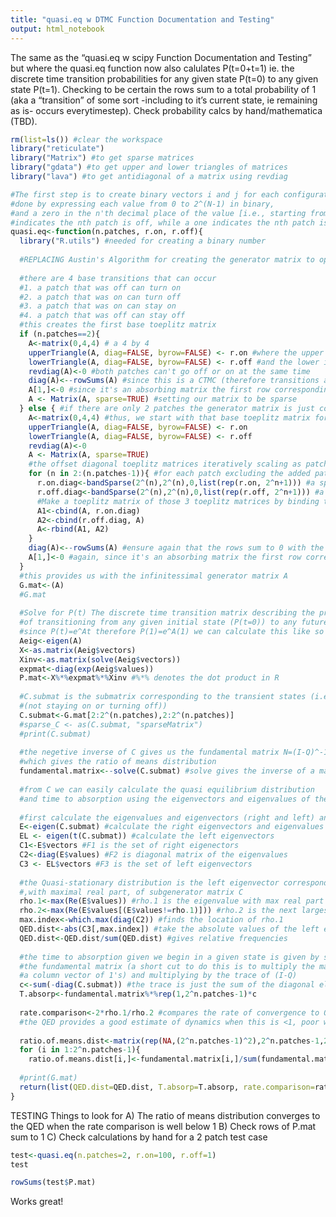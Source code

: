 ```yaml
---
title: "quasi.eq w DTMC Function Documentation and Testing"
output: html_notebook
---
```


The same as the "quasi.eq w scipy Function Documentation and Testing" but where the quasi.eq function now also calulates P(t=0+t=1) ie. the discrete time transition probabilities for any given state P(t=0) to any given state P(t=1). Checking to be certain the rows sum to a total probability of 1 (aka a "transition" of some sort -including to it's current state, ie remaining as is- occurs everytimestep). Check probability calcs by hand/mathematica (TBD).

```r
rm(list=ls()) #clear the workspace
library("reticulate")
library("Matrix") #to get sparse matrices
library("gdata") #to get upper and lower triangles of matrices
library("lava") #to get antidiagonal of a matrix using revdiag
```

```r
#The first step is to create binary vectors i and j for each configuration
#done by expressing each value from 0 to 2^(N-1) in binary, 
#and a zero in the n'th decimal place of the value [i.e., starting from the right]
#indicates the nth patch is off, while a one indicates the nth patch is on
quasi.eq<-function(n.patches, r.on, r.off){
  library("R.utils") #needed for creating a binary number
  
  #REPLACING Austin's Algorithm for creating the generator matrix to optimize speed and memory usage and allow us to calculate the QED for larger numbers of patches. Basically, The generator matrix has a Block Toeplitz Structure and therefore can be built iteratively from a series of characteristic Toeplitz matrices. This saves time calculating each possible state transition and the rate at which each transition occurs and instead contructs the generator matrix according to the pattern by which it grows for each patch added to the system.
  
  #there are 4 base transitions that can occur
  #1. a patch that was off can turn on
  #2. a patch that was on can turn off
  #3. a patch that was on can stay on
  #4. a patch that was off can stay off
  #this creates the first base toeplitz matrix 
  if (n.patches==2){
    A<-matrix(0,4,4) # a 4 by 4
    upperTriangle(A, diag=FALSE, byrow=FALSE) <- r.on #where the upper triangle of transitions is to at least one patch being on
    lowerTriangle(A, diag=FALSE, byrow=FALSE) <- r.off #and the lower is to at least patches being off
    revdiag(A)<-0 #both patches can't go off or on at the same time
    diag(A)<--rowSums(A) #since this is a CTMC (therefore transitions are instantaneous) rows must sum to 0 and therefore transitions out of static states happen at a rate equal to - the sum across rows
    A[1,]<-0 #since it's an absorbing matrix the first row corresponding to all patches off has no rates of transition out of this state
    A <- Matrix(A, sparse=TRUE) #setting our matrix to be sparse
  } else { #if there are only 2 patches the generator matrix is just composed of this base toeplitz matrix A but for each additional patch 4 possible transitions x each of the previously possible transitions excluding that single patch are added)
    A<-matrix(0,4,4) #thus, we start with that base toeplitz matrix for two patches
    upperTriangle(A, diag=FALSE, byrow=FALSE) <- r.on
    lowerTriangle(A, diag=FALSE, byrow=FALSE) <- r.off
    revdiag(A)<-0
    A <- Matrix(A, sparse=TRUE)
    #the offset diagonal toeplitz matrices iteratively scaling as patches are added iteratively as follows
    for (n in 2:(n.patches-1)){ #for each patch excluding the added patch
      r.on.diag<-bandSparse(2^(n),2^(n),0,list(rep(r.on, 2^n+1))) #a sparse diagonal matrix of transitions to all other states from that patch being on is added
      r.off.diag<-bandSparse(2^(n),2^(n),0,list(rep(r.off, 2^n+1))) #a sparse diagonal matrix of transitions to all other states from that patch being off is added
      #Make a toeplitz matrix of those 3 toeplitz matrices by binding them appropiately together
      A1<-cbind(A, r.on.diag) 
      A2<-cbind(r.off.diag, A)
      A<-rbind(A1, A2)
    }
    diag(A)<--rowSums(A) #ensure again that the rows sum to 0 with the negative sum on the diagonal
    A[1,]<-0 #again, since it's an absorbing matrix the first row corresponding to all patches off has no rates of transition out of this state
  }
  #this provides us with the infinitessimal generator matrix A 
  G.mat<-(A)
  #G.mat
  
  #Solve for P(t) The discrete time transition matrix describing the probability 
  #of transitioning from any given initial state (P(t=0)) to any future state a t+1 aka P(0+1)=P(1)
  #since P(t)=e^At therefore P(1)=e^A(1) we can calculate this like so
  Aeig<-eigen(A)
  X<-as.matrix(Aeig$vectors)
  Xinv<-as.matrix(solve(Aeig$vectors))
  expmat<-diag(exp(Aeig$values))
  P.mat<-X%*%expmat%*%Xinv #%*% denotes the dot product in R
  
  #C.submat is the submatrix corresponding to the transient states (i.e. on to off or off to on 
  #(not staying on or turning off))
  C.submat<-G.mat[2:2^(n.patches),2:2^(n.patches)]
  #sparse_C <- as(C.submat, "sparseMatrix")
  #print(C.submat)
  
  #the negetive inverse of C gives us the fundamental matrix N=(I-Q)^-1, 
  #which gives the ratio of means distribution
  fundamental.matrix<--solve(C.submat) #solve gives the inverse of a matrix *not inv*
  
  #from C we can easily calculate the quasi equilibrium distribution 
  #and time to absorption using the eigenvectors and eigenvalues of the matrix
  
  #first calculate the eigenvalues and eigenvectors (right and left) and organize these in
  E<-eigen(C.submat) #calculate the right eigenvectors and eigenvalues 
  EL <- eigen(t(C.submat)) #calculate the left eigenvectors   
  C1<-E$vectors #F1 is the set of right eigenectors
  C2<-diag(E$values) #F2 is diagonal matrix of the eigenvalues
  C3 <- EL$vectors #F3 is the set of left eigenvectors
  
  #the Quasi-stationary distribution is the left eigenvector corresponding to the eigenvalue 
  #,with maximal real part, of subgenerator matrix C
  rho.1<-max(Re(E$values)) #rho.1 is the eigenvalue with max real part
  rho.2<-max(Re(E$values[(E$values!=rho.1)])) #rho.2 is the next largest eigenvalue
  max.index<-which.max(diag(C2)) #finds the location of rho.1
  QED.dist<-abs(C3[,max.index]) #take the absolute values of the left eigenvector corresponding to rho.1
  QED.dist<-QED.dist/sum(QED.dist) #gives relative frequencies
  
  #the time to absorption given we begin in a given state is given by summing across rows of
  #the fundamental matrix (a short cut to do this is to multiply the matrix by 
  #a column vector of 1's) and multiplying by the trace of (I-Q)
  c<-sum(-diag(C.submat)) #the trace is just the sum of the diagonal elements
  T.absorp<-fundamental.matrix%*%rep(1,2^n.patches-1)*c
  
  rate.comparison<-2*rho.1/rho.2 #compares the rate of convergence to QED versus to absorption
  #the QED provides a good estimate of dynamics when this is <1, poor when >1
  
  ratio.of.means.dist<-matrix(rep(NA,(2^n.patches-1)^2),2^n.patches-1,2^n.patches-1)
  for (i in 1:2^n.patches-1){
    ratio.of.means.dist[i,]<-fundamental.matrix[i,]/sum(fundamental.matrix[i,])}
  
  #print(G.mat)
  return(list(QED.dist=QED.dist, T.absorp=T.absorp, rate.comparison=rate.comparison, ratio.of.means.dist=ratio.of.means.dist, P.mat=P.mat))
}
```

TESTING
Things to look for
A) The ratio of means distribution converges to the QED when the rate comparison is well below 1
B) Check rows of P.mat sum to 1
C) Check calculations by hand for a 2 patch test case
```r
test<-quasi.eq(n.patches=2, r.on=100, r.off=1)
test
```
```r
rowSums(test$P.mat)
```
Works great!
